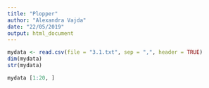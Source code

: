 ```yaml
---
title: "Plopper"
author: "Alexandra Vajda"
date: "22/05/2019"
output: html_document
---
```


```r
mydata <- read.csv(file = "3.1.txt", sep = ",", header = TRUE)
dim(mydata)
str(mydata)
```
```r
mydata [1:20, ]
```
```r

```

